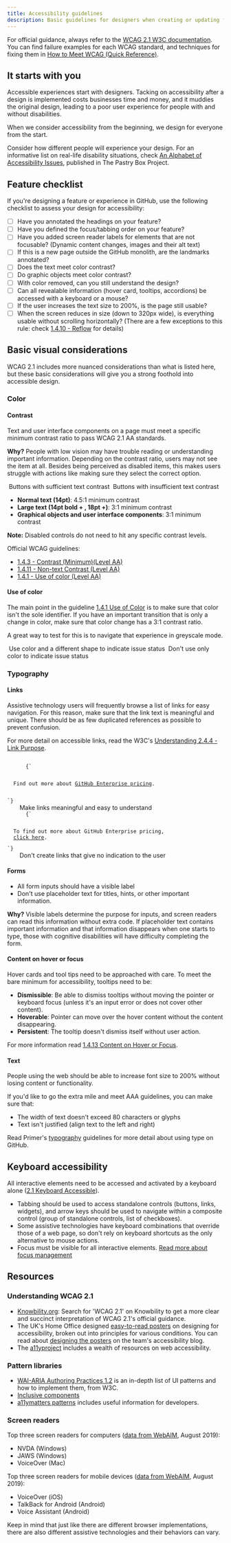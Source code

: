 ```yaml
---
title: Accessibility guidelines
description: Basic guidelines for designers when creating or updating features.
---
```



For official guidance, always refer to the [WCAG 2.1 W3C documentation](https://www.w3.org/TR/WCAG21/). You can find failure examples for each WCAG standard, and techniques for fixing them in [How to Meet WCAG (Quick Reference)](https://www.w3.org/WAI/WCAG21/quickref/?versions=2.1&showtechniques=148&currentsidebar=%23col_customize#visual-presentation).

## It starts with you

Accessible experiences start with designers. Tacking on accessibility after a design is implemented costs businesses time and money, and it muddies the original design, leading to a poor user experience for people with and without disabilities.

When we consider accessibility from the beginning, we design for everyone from the start.

Consider how different people will experience your design. For an informative list on real-life disability situations, check [An Alphabet of Accessibility Issues](https://the-pastry-box-project.net/anne-gibson/2014-july-31), published in The Pastry Box Project.

## Feature checklist

If you're designing a feature or experience in GitHub, use the following checklist to assess your design for accessibility:

- [ ] Have you annotated the headings on your feature?
- [ ] Have you defined the focus/tabbing order on your feature?
- [ ] Have you added screen reader labels for elements that are not focusable? (Dynamic content changes, images and their alt text)
- [ ] If this is a new page outside the GitHub monolith, are the landmarks annotated?
- [ ] Does the text meet color contrast?
- [ ] Do graphic objects meet color contrast?
- [ ] With color removed, can you still understand the design?
- [ ] Can all revealable information (hover card, tooltips, accordions) be accessed with a keyboard or a mouse?
- [ ] If the user increases the text size to 200%, is the page still usable?
- [ ] When the screen reduces in size (down to 320px wide), is everything usable without scrolling horizontally? (There are a few exceptions to this rule: check [1.4.10 - Reflow](https://www.w3.org/WAI/WCAG21/Understanding/reflow.html) for details)

## Basic visual considerations

WCAG 2.1 includes more nuanced considerations than what is listed here, but these basic considerations will give you a strong foothold into accessible design.

### Color

#### Contrast

Text and user interface components on a page must meet a specific minimum contrast ratio to pass WCAG 2.1 AA standards.

**Why?** People with low vision may have trouble reading or understanding important information. Depending on the contrast ratio, users may not see the item at all. Besides being perceived as disabled items, this makes users struggle with actions like making sure they select the correct option.

<DoDontContainer stacked>
  <Do>
    <img
      src="https://user-images.githubusercontent.com/40274682/102424769-bc476b80-3fc0-11eb-9831-c229ada406c0.png"
      alt=""
    />
    <Caption>Buttons with sufficient text contrast</Caption>
  </Do>
  <Dont>
    <img
      src="https://user-images.githubusercontent.com/40274682/102424747-afc31300-3fc0-11eb-9e98-ecd806f6e266.png"
      alt=""
    />
    <Caption>Buttons with insufficient text contrast</Caption>
  </Dont>
</DoDontContainer>

- **Normal text (14pt)**: 4.5:1 minimum contrast
- **Large text (14pt bold + , 18pt +)**: 3:1 minimum contrast
- **Graphical objects and user interface components**: 3:1 minimum contrast

**Note:** Disabled controls do not need to hit any specific contrast levels.

Official WCAG guidelines:

- [1.4.3 - Contrast (Minimum)(Level AA)](https://www.w3.org/WAI/WCAG21/Understanding/contrast-minimum.html)
- [1.4.11 - Non-text Contrast (Level AA)](https://www.w3.org/WAI/WCAG21/Understanding/non-text-contrast.html)
- [1.4.1 - Use of color (Level AA)](https://www.w3.org/TR/UNDERSTANDING-WCAG20/visual-audio-contrast-without-color.html)

#### Use of color

The main point in the guideline [1.4.1 Use of Color](https://www.w3.org/TR/UNDERSTANDING-WCAG20/visual-audio-contrast-without-color.html) is to make sure that color isn't the sole identifier. If you have an important transition that is only a change in color, make sure that color change has a 3:1 contrast ratio.

A great way to test for this is to navigate that experience in greyscale mode.

<DoDontContainer stacked>
  <Do>
    <img
      src="https://user-images.githubusercontent.com/40274682/102531800-cb2d2d00-4057-11eb-8372-ef42011d3e0a.png"
      alt=""
    />
    <Caption>Use color and a different shape to indicate issue status</Caption>
  </Do>
  <Dont>
    <img
      src="https://user-images.githubusercontent.com/40274682/102531791-c4061f00-4057-11eb-955f-82e511b663d5.png"
      alt=""
    />
    <Caption>Don't use only color to indicate issue status</Caption>
  </Dont>
</DoDontContainer>

### Typography

#### Links

Assistive technology users will frequently browse a list of links for easy navigation. For this reason, make sure that the link text is meaningful and unique. There should be as few duplicated references as possible to prevent confusion.

For more detail on accessible links, read the W3C's [Understanding 2.4.4 - Link Purpose](https://www.w3.org/WAI/WCAG21/Understanding/link-purpose-in-context.html).

<DoDontContainer stacked>
  <Do>
    <Code className="language-html">
      {`<p>
  Find out more about <a href="#url">GitHub Enterprise pricing</a>.<br />
</p>`}
    </Code>
    <Caption>Make links meaningful and easy to understand</Caption>
  </Do>
  <Dont>
    <Code className="language-html">
      {`<p>
  To find out more about GitHub Enterprise pricing,
  <a href="#url">click here</a>.
</p>`}
    </Code>
    <Caption>Don't create links that give no indication to the user</Caption>
  </Dont>
</DoDontContainer>

#### Forms

- All form inputs should have a visible label
- Don't use placeholder text for titles, hints, or other important information.

**Why?** Visible labels determine the purpose for inputs, and screen readers can read this information without extra code. If placeholder text contains important information and that information disappears when one starts to type, those with cognitive disabilities will have difficulty completing the form.

#### Content on hover or focus

Hover cards and tool tips need to be approached with care. To meet the bare minimum for accessibility, tooltips need to be:

- **Dismissible**: Be able to dismiss tooltips without moving the pointer or keyboard focus (unless it's an input error or does not cover other content).
- **Hoverable**: Pointer can move over the hover content without the content disappearing.
- **Persistent**: The tooltip doesn't dismiss itself without user action.

For more information read [1.4.13 Content on Hover or Focus](https://www.w3.org/WAI/WCAG21/Understanding/content-on-hover-or-focus.html).

#### Text

People using the web should be able to increase font size to 200% without losing content or functionality.

If you'd like to go the extra mile and meet AAA guidelines, you can make sure that:

- The width of text doesn't exceed 80 characters or glyphs
- Text isn't justified (align text to the left and right)

Read Primer's [typography](/foundations/typography) guidelines for more detail about using type on GitHub.

## Keyboard accessibility

All interactive elements need to be accessed and activated by a keyboard alone ([2.1 Keyboard Accessible](https://www.w3.org/TR/WCAG21/#keyboard-accessible)).

- Tabbing should be used to access standalone controls (buttons, links, widgets), and arrow keys should be used to navigate within a composite control (group of standalone controls, list of checkboxes).
- Some assistive technologies have keyboard combinations that override those of a web page, so don't rely on keyboard shortcuts as the only alternative to mouse actions.
- Focus must be visible for all interactive elements. [Read more about focus management](/guides/accessibility/focus-management)

## Resources

### Understanding WCAG 2.1

- [Knowbility.org](https://knowbility.org/search/?q=WCAG+2.1): Search for 'WCAG 2.1' on Knowbility to get a more clear and succinct interpretation of WCAG 2.1's official guidance.
- The UK's Home Office designed [easy-to-read posters](https://github.com/UKHomeOffice/posters/blob/master/accessibility/dos-donts/posters_en-UK/accessibility-posters-set.pdf) on designing for accessibility, broken out into principles for various conditions. You can read about [designing the posters](https://accessibility.blog.gov.uk/2016/09/02/dos-and-donts-on-designing-for-accessibility/) on the team's accessibility blog.
- The [a11yproject](https://www.a11yproject.com/resources/) includes a wealth of resources on web accessibility.

### Pattern libraries

- [WAI-ARIA Authoring Practices 1.2](https://www.w3.org/TR/wai-aria-practices-1.2/) is an in-depth list of UI patterns and how to implement them, from W3C.
- [Inclusive components](https://inclusive-components.design/)
- [a11ymatters patterns](https://www.a11ymatters.com/patterns) includes useful information for developers.

### Screen readers

Top three screen readers for computers ([data from WebAIM](https://webaim.org/projects/screenreadersurvey8/), August 2019):

- NVDA (Windows)
- JAWS (Windows)
- VoiceOver (Mac)

Top three screen readers for mobile devices ([data from WebAIM](https://webaim.org/projects/screenreadersurvey8/), August 2019):

- VoiceOver (iOS)
- TalkBack for Android (Android)
- Voice Assistant (Android)

Keep in mind that just like there are different browser implementations, there are also different assistive technologies and their behaviors can vary.
